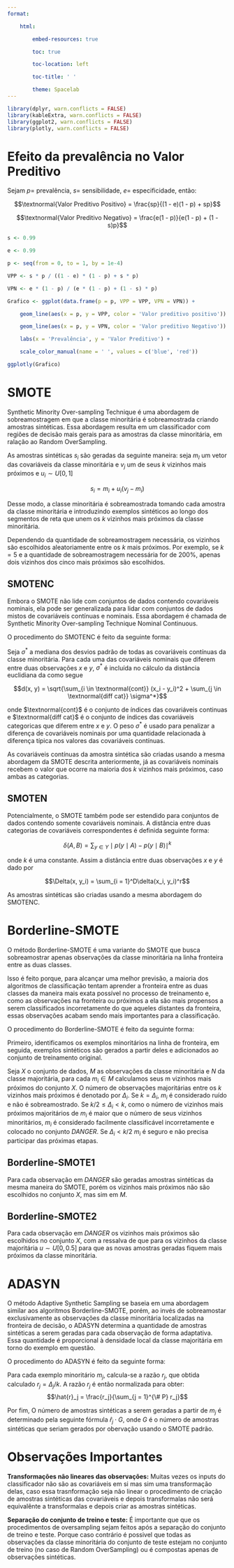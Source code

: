 ```yaml
---
format:

    html:

        embed-resources: true

        toc: true

        toc-location: left

        toc-title: ' '

        theme: Spacelab
---
```


```r

library(dplyr, warn.conflicts = FALSE)
library(kableExtra, warn.conflicts = FALSE)
library(ggplot2, warn.conflicts = FALSE)
library(plotly, warn.conflicts = FALSE)

```

# Efeito da prevalência no Valor Preditivo

Sejam  $p =$ prevalência, $s =$ sensibilidade, $e =$ especificidade, então:

$$\textnormal{Valor Preditivo Positivo} = \frac{sp}{(1 - e)(1 - p) + sp}$$

$$\textnormal{Valor Preditivo Negativo} = \frac{e(1 - p)}{e(1 - p) + (1 - s)p}$$

```r
s <- 0.99

e <- 0.99

p <- seq(from = 0, to = 1, by = 1e-4)

VPP <- s * p / ((1 - e) * (1 - p) + s * p)

VPN <- e * (1 - p) / (e * (1 - p) + (1 - s) * p)

Grafico <- ggplot(data.frame(p = p, VPP = VPP, VPN = VPN)) +

    geom_line(aes(x = p, y = VPP, color = 'Valor preditivo positivo')) +

    geom_line(aes(x = p, y = VPN, color = 'Valor preditivo Negativo')) +

    labs(x = 'Prevalência', y = 'Valor Preditivo') +

    scale_color_manual(name = ' ', values = c('blue', 'red'))

ggplotly(Grafico)

```

# SMOTE

Synthetic Minority Over-sampling Technique é uma abordagem de sobreamostragem em que a classe minoritária é sobreamostrada criando amostras sintéticas. Essa abordagem resulta em um classificador com regiões de decisão mais gerais para as amostras da classe minoritária, em ralação ao Random OverSampling.

As amostras sintéticas $s_i$ são geradas da seguinte maneira: seja $m_I$ um vetor das covariáveis da classe minoritária e $v_j$ um de seus $k$ vizinhos mais próximos e $u_i \sim U[0, 1]$

$$s_i = m_i + u_i(v_j - m_i)$$

Desse modo, a classe minoritária é sobreamostrada tomando cada amostra da classe minoritária e introduzindo exemplos sintéticos ao longo dos segmentos de reta que unem os $k$ vizinhos mais próximos da classe minoritária. 

Dependendo da quantidade de sobreamostragem necessária, os vizinhos são escolhidos aleatoriamente entre os $k$ mais próximos. Por exemplo, se $k = 5$ e a quantidade de sobreamostragem necessária for de $200\%$, apenas dois vizinhos dos cinco mais próximos são escolhidos.

## SMOTENC

Embora o SMOTE não lide com conjuntos de dados contendo covariáveis nominais, ela pode ser generalizada para lidar com conjuntos de dados mistos de covariáveis contínuas e nominais. Essa abordagem é chamada de Synthetic Minority Over-sampling Technique Nominal Continuous.

O procedimento do SMOTENC é feito da seguinte forma: 

Seja $\sigma^*$ a mediana dos desvios padrão de todas as covariáveis contínuas da classe minoritária. Para cada uma das covariáveis nominais que diferem entre duas observações $x$ e $y$, $\sigma^*$ é incluída no cálculo da distância euclidiana da como segue

$$d(x, y) = \sqrt{\sum_{i \in \textnormal{cont}} (x_i - y_i)^2 + \sum_{j \in \textnormal{diff cat}} \sigma^*}$$

onde $\textnormal{cont}$ é o conjunto de índices das covariáveis continuas e $\textnormal{diff cat}$ é o conjunto de índices das covariáveis categoricas que diferem entre $x$ e $y$. O peso $\sigma^*$ é usado para penalizar a diferença de covariáveis nominais por uma quantidade relacionada à diferença típica nos valores das covariáveis contínuas.

As covariáveis contínuas da amostra sintética são criadas usando a mesma abordagem da SMOTE descrita anteriormente, já as covariáveis nominais recebem o valor que ocorre na maioria dos $k$ vizinhos mais próximos, caso ambas as categorias.

## SMOTEN

Potencialmente, o SMOTE também pode ser estendido para conjuntos de dados contendo somente covariáveis nominais. A distância entre duas categorias de covariáveis correspondentes é definida seguinte forma:

$$\delta(A, B) = \sum_{y\in Y} \mid p(y\mid A) - p(y\mid B) \mid^k$$

onde $k$ é uma constante. Assim a distância entre duas observações $x$ e $y$ é dado por

$$\Delta(x, y_i) = \sum_{i = 1}^D\delta(x_i, y_i)^r$$

As amostras sintéticas são criadas usando a mesma abordagem do SMOTENC.

# Borderline-SMOTE

O método Borderline-SMOTE é uma variante do SMOTE que busca sobreamostrar apenas observações da classe minoritária na linha fronteira entre as duas classes. 

Isso é feito porque, para alcançar uma melhor previsão, a maioria dos algoritmos de classificação tentam aprender a fronteira entre as duas classes da maneira mais exata possível no processo de treinamento e, como as observações na fronteira ou próximos a ela são mais propensos a serem classificados incorretamente do que aqueles distantes da fronteira, essas observações acabam sendo mais  importantes para a classificação.

O procedimento do Borderline-SMOTE é feito da seguinte forma: 

Primeiro, identificamos os exemplos minoritários na linha de fronteira, em seguida, exemplos sintéticos são gerados a partir deles e adicionados ao conjunto de treinamento original.

Seja $X$ o conjunto de dados, $M$ as observações da classe minoritária e $N$ da classe majoritária, para cada $m_i\in M$ calculamos seus m vizinhos mais próximos do conjunto $X$. O número de observações majoritárias entre os $k$ vizinhos mais próximos é denotado por $\Delta_i$. Se $k = \Delta_i$, $m_i$ é considerado ruído e não é sobreamostrado. Se $k/2 ≤ \Delta_i < k$, como o número de vizinhos mais próximos majoritários de $m_i$ é maior que o número de seus vizinhos minoritários, $m_i$ é considerado facilmente classificável incorretamente e colocado no conjunto $DANGER$. Se $\Delta_i < k/2$ $m_i$ é seguro e não precisa participar das próximas etapas.

## Borderline-SMOTE1

Para cada observação em $DANGER$ são geradas amostras sintéticas da mesma maneira do SMOTE, porém  os vizinhos mais próximos não são escolhidos no conjunto $X$, mas sim em $M$.

## Borderline-SMOTE2

Para cada observação em $DANGER$ os vizinhos mais próximos são escolhidos no conjunto $X$, com a ressalva de que para os vizinhos da classe majoritária $u \sim U[0, 0.5]$ para que as novas amostras geradas fiquem mais próximos da classe minoritária.

# ADASYN

O método Adaptive Synthetic Sampling se baseia em uma abordagem similar aos algoritmos Borderline-SMOTE, porém, ao invés de sobreamostar exclusivamente as observações da classe minoritária localizadas na fronteira de decisão, o ADASYN determina a quantidade de amostras sintéticas a serem geradas para cada observação de forma adaptativa. Essa quantidade é proporcional à densidade local da classe majoritária em torno do exemplo em questão.

O procedimento do ADASYN é feito da seguinte forma:

Para cada exemplo minoritário $m_j$, calcula-se a razão $r_j$, que obtida calculado $r_j = \Delta_j/k$. A razão $r_j$ é então normalizada para obter:
​
$$\hat{r}_j = \frac{r_j}{\sum_{j = 1}^{\# P} r_j}$$

Por fim, O número de amostras sintéticas a serem geradas a partir de $m_j$ é determinado pela seguinte fórmula $\hat{r}_j \cdot G$, onde $G$ é o número de amostras sintéticas que seriam gerados por obervação usando o SMOTE padrão.

# Observações Importantes

**Transformações não lineares das observações:** Muitas vezes os inputs do classificador não são as covariáveis em si mas sim uma transformação delas, caso essa trasnformação seja não linear o procedimento de criação de amostras sintéticas das covariáveis e depois transformalas não será equivalênte a transformalas e depois criar as amostras sintéticas.

**Separação do conjunto de treino e teste:** É importante que que os procedimentos de oversampling sejam feitos após a separação do conjunto de treino e teste. Porque caso contrário é possivel que todas as observações da classe minoritária do conjunto de teste estejam no conjunto de treino (no caso de Random OverSampling) ou é compostas apenas de observações sintéticas.